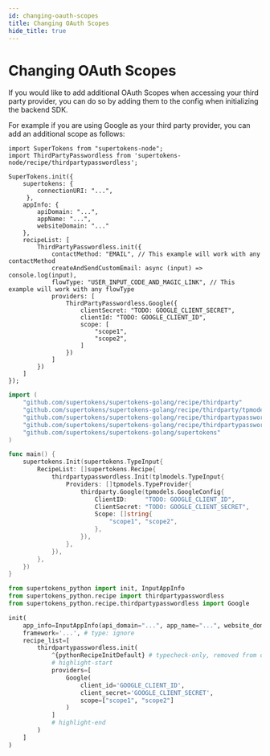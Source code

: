 ```yaml
---
id: changing-oauth-scopes
title: Changing OAuth Scopes
hide_title: true
---
```



# Changing OAuth Scopes

If you would like to add additional OAuth Scopes when accessing your third party provider, you can do so by adding them to the config when initializing the backend SDK.

For example if you are using Google as your third party provider, you can add an additional scope as follows:

<BackendSDKTabs>
<TabItem value="nodejs">

```tsx
import SuperTokens from "supertokens-node";
import ThirdPartyPasswordless from 'supertokens-node/recipe/thirdpartypasswordless';

SuperTokens.init({
    supertokens: { 
        connectionURI: "...",
     },
    appInfo: {
        apiDomain: "...",
        appName: "...",
        websiteDomain: "..."
    },
    recipeList: [
        ThirdPartyPasswordless.init({
            contactMethod: "EMAIL", // This example will work with any contactMethod
            createAndSendCustomEmail: async (input) => console.log(input),
            flowType: "USER_INPUT_CODE_AND_MAGIC_LINK", // This example will work with any flowType
            providers: [
                ThirdPartyPasswordless.Google({
                    clientSecret: "TODO: GOOGLE_CLIENT_SECRET",
                    clientId: "TODO: GOOGLE_CLIENT_ID",
                    scope: [
                        "scope1",
                        "scope2",
                    ]
                })
            ]
        })
    ]
});
```

</TabItem>
<TabItem value="go">

```go
import (
	"github.com/supertokens/supertokens-golang/recipe/thirdparty"
	"github.com/supertokens/supertokens-golang/recipe/thirdparty/tpmodels"
	"github.com/supertokens/supertokens-golang/recipe/thirdpartypasswordless"
	"github.com/supertokens/supertokens-golang/recipe/thirdpartypasswordless/tplmodels"
	"github.com/supertokens/supertokens-golang/supertokens"
)

func main() {
	supertokens.Init(supertokens.TypeInput{
		RecipeList: []supertokens.Recipe{
			thirdpartypasswordless.Init(tplmodels.TypeInput{
				Providers: []tpmodels.TypeProvider{
					thirdparty.Google(tpmodels.GoogleConfig{
						ClientID:     "TODO: GOOGLE_CLIENT_ID",
						ClientSecret: "TODO: GOOGLE_CLIENT_SECRET",
						Scope: []string{
							"scope1", "scope2",
						},
					}),
				},
			}),
		},
	})
}
```

</TabItem>
<TabItem value="python">

```python
from supertokens_python import init, InputAppInfo
from supertokens_python.recipe import thirdpartypasswordless
from supertokens_python.recipe.thirdpartypasswordless import Google

init(
    app_info=InputAppInfo(api_domain="...", app_name="...", website_domain="..."),
    framework='...', # type: ignore
    recipe_list=[
        thirdpartypasswordless.init(
            ^{pythonRecipeInitDefault} # typecheck-only, removed from output
            # highlight-start
            providers=[
                Google(
                    client_id='GOOGLE_CLIENT_ID',
                    client_secret='GOOGLE_CLIENT_SECRET',
                    scope=["scope1", "scope2"]
                )
            ]
            # highlight-end
        )
    ]
)
```

</TabItem>
</BackendSDKTabs>